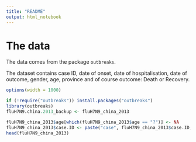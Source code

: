 ```yaml
---
title: "README"
output: html_notebook
---
```



# The data

The data comes from the package `outbreaks`.

The dataset contains case ID, date of onset, date of hospitalisation, date of outcome, gender, age, province and of course outcome: Death or Recovery.

```r
options(width = 1000)

if (!require("outbreaks")) install.packages("outbreaks")
library(outbreaks)
fluH7N9.china.2013_backup <- fluH7N9_china_2013

fluH7N9_china_2013$age[which(fluH7N9_china_2013$age == "?")] <- NA
fluH7N9_china_2013$case.ID <- paste("case", fluH7N9_china_2013$case.ID, sep = "_")
head(fluH7N9_china_2013)
```
